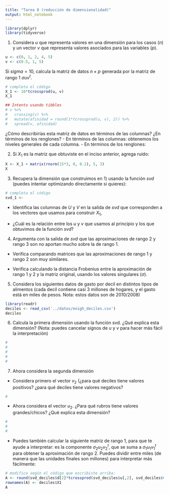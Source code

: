 ```yaml
---
title: "Tarea 8 (reducción de dimensionalidad)"
output: html_notebook
---
```


```r
library(dplyr)
library(tidyverse)
```





1. Considera $u$ que representa valores en una dimensión para los casos ($n$)
y un vector $v$ que representa valores asociados para las variables ($p$).

```r
u <- c(0, 1, 2, 4, 5)
v <- c(0.5, 1, 5)
```

Si $sigma = 10$, calcula la matriz de datos $n\times p$ generada por la matriz
de rango 1  $\sigma u v^t$.

```r
# completa el código
X_1 <- 10*tcrossprod(u, v)
X_1
```
```r
## Intento usando tibbles
# v %>% 
#   crossing(v) %>% 
#   mutate(afinidad = round(1*tcrossprod(u, v), 2)) %>% 
#   spread(v, afinidad)
```

¿Cómo describirías esta matriz de datos en términos de las columnas? ¿En términos 
de los renglones?
- En términos de las columnas: obtenemos los niveles generales de cada columna.
- En términos de los renglones: 





2. Si $X_1$ es la matriz que obtuviste en el inciso anterior, agrega ruido:
```r
X <- X_1 + matrix(rnorm(15*3, 0, 0.1), 5, 3)
X
```





3. Recupera la dimensión que construimos en 1) usando la función *svd* (puedes intentar
optimizando directamente si quieres):

```r
# completa el código
svd_1 <- 
```

- Identifica las columnas de $U$ y $V$ en la salida de *svd* que corresponden a los vectores que usamos para construir $X_1$,

- ¿Cuál es la relación entre los $u$ y $v$ que usamos al principio y los que obtuvimos
de la función *svd*?

4. Argumenta con la salida de *svd* que las aproximaciones de rango 2 y rango 3 son
no aportan mucho sobre la de rango 1. 

- Verifica comparando matrices 
que las aproximaciones de rango 1 y rango 2
son muy similares. 

- Verifica calculando la distancia Frobenius entre la aproximación de rango 1 y 2 y
la matriz original, usando los valores singulares ($\sigma$).


5. Considera los siguientes datos de gasto por decil en distintos tipos de alimentos
(cada decil contiene casi 3 millones de hogares, y el gasto está en miles de pesos.
Nota: estos datos son de 2010/2008)
```r
library(readr)
deciles <- read_csv('../datos/enigh_deciles.csv')
deciles
```

6. Calcula la primera dimensión usando la función svd. ¿Qué explica esta dimensión? 
(Nota: puedes cancelar signos de $u$ y $v$ para hacer más fácil la interpretación) 

```r
#
#
#
#
#
```

7. Ahora considera la segunda dimensión

- Considera primero el vector $v_2$ (¿para qué deciles
tiene valores positivos? ¿para qué deciles tiene valores negativos?

```r
#
```


- Ahora considera el vector $u_2$. ¿Para qué rubros tiene valores grandes/chicos?
¿Qué explica esta dimensión?

```r
#
#
#
```

- Puedes también calcular la siguiente matriz de rango 1, para que te ayude 
a interpretar: es la componente $\sigma_2u_2v_2^t$, que se suma a $\sigma_1 u_1 v_1^t$
para obtener la aproximación de rango 2. Puedes dividir entre miles (de manera que las unidades finales son millones) para interpretar
más fácilmente:

```r
# modifica según el código que escribiste arriba:
A <- round(svd_deciles$d[2]*tcrossprod(svd_deciles$u[,2], svd_deciles$v[,2])/1e3)
rownames(A) <- deciles$X1
A
```
